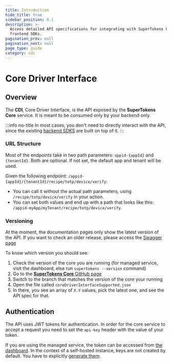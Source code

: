 ```yaml
---
title: Introduction
hide_title: true
sidebar_position: 0.1
description: >-
  Access detailed API specifications for integrating with SuperTokens Core and
  frontend SDKs.
pagination_prev: null
pagination_next: null
page_type: guide
category: cdi
---
```


# Core Driver Interface


## Overview

The **CDI**, Core Driver Interface, is the API exposed by the **SuperTokens Core** service.
It is meant to be consumed only by your backend only.

:::info no-title
In most cases, you don't need to directly interact with the API, since the existing [backend SDKS](/docs/references/backend-sdks/reference) are built on top of it.
:::



### URL Structure

Most of the endpoints take in two path parameters: `appid-{appId}` and `{tenantId}`.
Both are optional.
If not set, the default app and tenant will be used.

Given the following endpoint: `/appid-{appId}/{tenantId}/recipe/totp/device/verify`:
- You can call it without the actual path parameters, using `/recipe/totp/device/verify` in your action. 
- You can set both values and end up with a path that looks like this: `/appid-myApp/myTenant/recipe/totp/device/verify`.

### Versioning

At the moment, the documentation pages only show the latest version of the API.
If you want to check an older release, please access the [Swagger page](https://app.swaggerhub.com/apis/supertokens/CDI)

To know which version you should see:
1. Check the version of the core you are running (for managed service, visit the dashboard, else run `supertokens --version` command)
2. Go to the [**SuperTokens Core** GitHub page](https://github.com/supertokens/supertokens-core)
3. Switch to the branch that matches the version of the core your running
4. Open the file called `coreDriverInterfaceSupported.json`
5. In there, you see an array of `X.Y` values, pick the latest one, and see the API spec for that.


## Authentication

The API uses JWT tokens for authentication.
In order for the core service to accept a request you need to set the `api-key` header with the value of your token.

If you are using the managed service, the token can be accessed from [the dashboard](https://supertokens.com/dashboard-saas).
In the context of a self-hosted instance, keys are not created by default.
You have to explicitly [generate them](/docs/platform-configuration/supertokens-core/api-keys).





